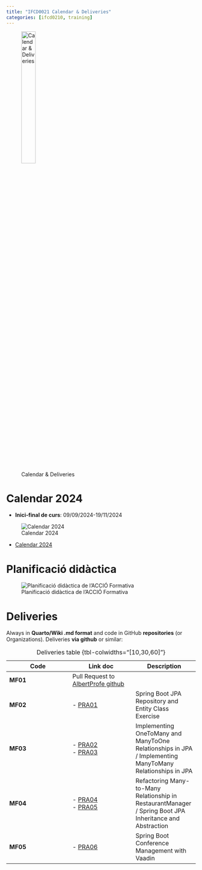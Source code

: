 ```yaml
---
title: "IFCD0021 Calendar & Deliveries"
categories: [ifcd0210, training]
---
```



![Calendar & Deliveries](/images/home/deliveries.jpg){width="30%"}

# Calendar 2024

- **Inici-final de curs**: 09/09/2024-19/11/2024


![Calendar 2024](/images/ifcd0021-24/calendar.png)


- [Calendar 2024](/images/ifcd0210-24/Calendari%202024.pdf)

# Planificació didàctica


![Planificació didàctica de l’ACCIÓ Formativa](/images/ifcd0021-24/planificaciodidactica.png)

# Deliveries

Always in **Quarto/Wiki .md format** and code in GitHub **repositories** (or Organizations). Deliveries **via github** or similar: 

::: {.column-page-right}
| Code | Link doc | Description|
|---|---|---|
| **MF01**  | Pull Request to [AlbertProfe github](https://github.com/AlbertProfe){.external target='_blank'}  |  |
| **MF02**  |  - [PRA01](https://github.com/AlbertProfe/restaurantManager/blob/master/_PRA/PRA01.md){.external target='_blank'} | Spring Boot JPA Repository and Entity Class Exercise |
| **MF03**  | - [PRA02](https://github.com/AlbertProfe/restaurantManager/blob/master/_PRA/PRA02.md){.external target='_blank'}</br>  - [PRA03](https://github.com/AlbertProfe/restaurantManager/blob/63515bf40324c505a220be743d948d5d4105659c/_PRA/PRA03.md){.external target='_blank'} |  Implementing OneToMany and ManyToOne Relationships in JPA /  Implementing ManyToMany Relationships in JPA </br> |
| **MF04**  | - [PRA04](https://github.com/AlbertProfe/restaurantManager/blob/63515bf40324c505a220be743d948d5d4105659c/_PRA/PRA04.md){.external target='_blank'} </br>  - [PRA05](https://github.com/AlbertProfe/restaurantManager/blob/master/_PRA/PRA05.md){.external target='_blank'}   |  Refactoring Many-to-Many Relationship in RestaurantManager / Spring Boot JPA Inheritance and Abstraction |
| **MF05**  |  - [PRA06](https://github.com/AlbertProfe/SpringConference/blob/master/_PRA/PRA06.md){.external target='_blank'}  | Spring Boot Conference Management with Vaadin |
: Deliveries table {tbl-colwidths="[10,30,60]"}
:::
